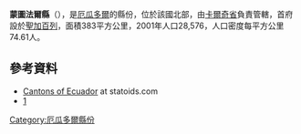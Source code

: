 '''蒙圖法爾縣'''（{{lang-es|Cantón Montúfar}}），是[[厄瓜多爾|厄瓜多爾]]的縣份，位於該國北部，由[[卡爾奇省|卡爾奇省]]負責管轄，首府設於[[聖加百列_(厄瓜多爾)|聖加百列]]，面積383平方公里，2001年人口28,576，人口密度每平方公里74.61人。

{{Coord|0|36|36|N|77|50|24|W|display=title}}

==參考資料==
*[http://www.statoids.com/yec.html Cantons of Ecuador] {{Wayback|url=http://www.statoids.com/yec.html |date=20110628180130 }} at statoids.com
*[http://www.ecuadorencifras.gob.ec/] {{Wayback|url=http://www.ecuadorencifras.gob.ec/ |date=20151205221709 }}

{{厄瓜多爾縣份}}

[[Category:厄瓜多爾縣份|Category:厄瓜多爾縣份]]


{{Ecuador-geo-stub}}